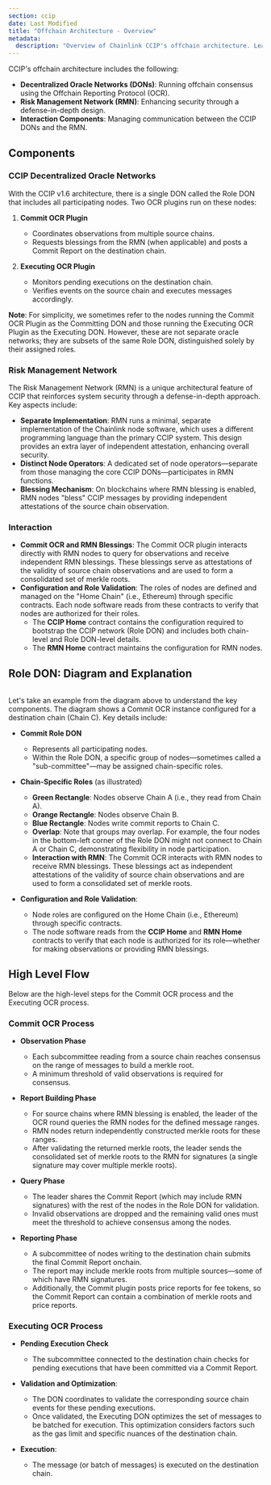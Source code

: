 ```yaml
---
section: ccip
date: Last Modified
title: "Offchain Architecture - Overview"
metadata:
  description: "Overview of Chainlink CCIP's offchain architecture. Learn about the Role DON (Commit & Executing OCR plugins) and the Risk Management Network (RMN)."
---
```



CCIP's offchain architecture includes the following:

- **Decentralized Oracle Networks (DONs)**: Running offchain consensus using the Offchain Reporting Protocol (OCR).
- **Risk Management Network (RMN)**: Enhancing security through a defense-in-depth design.
- **Interaction Components**: Managing communication between the CCIP DONs and the RMN.

## Components

### CCIP Decentralized Oracle Networks

With the CCIP v1.6 architecture, there is a single DON called the Role DON that includes all participating nodes. Two OCR plugins run on these nodes:

1. **Commit OCR Plugin**

   - Coordinates observations from multiple source chains.
   - Requests blessings from the RMN (when applicable) and posts a Commit Report on the destination chain.

1. **Executing OCR Plugin**

   - Monitors pending executions on the destination chain.
   - Verifies events on the source chain and executes messages accordingly.

**Note**: For simplicity, we sometimes refer to the nodes running the Commit OCR Plugin as the Committing DON and those running the Executing OCR Plugin as the Executing DON. However, these are not separate oracle networks; they are subsets of the same Role DON, distinguished solely by their assigned roles.

### Risk Management Network

The Risk Management Network (RMN) is a unique architectural feature of CCIP that reinforces system security through a defense-in-depth approach. Key aspects include:

- **Separate Implementation**: RMN runs a minimal, separate implementation of the Chainlink node software, which uses a different programming language than the primary CCIP system. This design provides an extra layer of independent attestation, enhancing overall security.
- **Distinct Node Operators**: A dedicated set of node operators—separate from those managing the core CCIP DONs—participates in RMN functions.
- **Blessing Mechanism**: On blockchains where RMN blessing is enabled, RMN nodes "bless" CCIP messages by providing independent attestations of the source chain observation.

### Interaction

- **Commit OCR and RMN Blessings**: The Commit OCR plugin interacts directly with RMN nodes to query for observations and receive independent RMN blessings. These blessings serve as attestations of the validity of source chain observations and are used to form a consolidated set of merkle roots.
- **Configuration and Role Validation**: The roles of nodes are defined and managed on the "Home Chain" (i.e., Ethereum) through specific contracts. Each node software reads from these contracts to verify that nodes are authorized for their roles.
  - The **CCIP Home** contract contains the configuration required to bootstrap the CCIP network (Role DON) and includes both chain-level and Role DON-level details.
  - The **RMN Home** contract maintains the configuration for RMN nodes.

## Role DON: Diagram and Explanation

<ClickToZoom
  src="/images/ccip/concepts/architecture/ccip-offchain-architecture.jpg"
  alt="CCIP Offchain Architecture"
  style="display: block; margin: 2rem auto; max-height: 60vh; width: auto;"
/>

Let's take an example from the diagram above to understand the key components. The diagram shows a Commit OCR instance configured for a destination chain (Chain C). Key details include:

- **Commit Role DON**

  - Represents all participating nodes.
  - Within the Role DON, a specific group of nodes—sometimes called a "sub-committee"—may be assigned chain-specific roles.

- **Chain-Specific Roles** (as illustrated)
  - **Green Rectangle**: Nodes observe Chain A (i.e., they read from Chain A).
  - **Orange Rectangle**: Nodes observe Chain B.
  - **Blue Rectangle**: Nodes write commit reports to Chain C.
  - **Overlap**: Note that groups may overlap. For example, the four nodes in the bottom-left corner of the Role DON might not connect to Chain A or Chain C, demonstrating flexibility in node participation.
  - **Interaction with RMN**: The Commit OCR interacts with RMN nodes to receive RMN blessings. These blessings act as independent attestations of the validity of source chain observations and are used to form a consolidated set of merkle roots.
- **Configuration and Role Validation**:
  - Node roles are configured on the Home Chain (i.e., Ethereum) through specific contracts.
  - The node software reads from the **CCIP Home** and **RMN Home** contracts to verify that each node is authorized for its role—whether for making observations or providing RMN blessings.

## High Level Flow

Below are the high-level steps for the Commit OCR process and the Executing OCR process.

### Commit OCR Process

- **Observation Phase**

  - Each subcommittee reading from a source chain reaches consensus on the range of messages to build a merkle root.
  - A minimum threshold of valid observations is required for consensus.

- **Report Building Phase**

  - For source chains where RMN blessing is enabled, the leader of the OCR round queries the RMN nodes for the defined message ranges.
  - RMN nodes return independently constructed merkle roots for these ranges.
  - After validating the returned merkle roots, the leader sends the consolidated set of merkle roots to the RMN for signatures (a single signature may cover multiple merkle roots).

- **Query Phase**

  - The leader shares the Commit Report (which may include RMN signatures) with the rest of the nodes in the Role DON for validation.
  - Invalid observations are dropped and the remaining valid ones must meet the threshold to achieve consensus among the nodes.

- **Reporting Phase**

  - A subcommittee of nodes writing to the destination chain submits the final Commit Report onchain.
  - The report may include merkle roots from multiple sources—some of which have RMN signatures.
  - Additionally, the Commit plugin posts price reports for fee tokens, so the Commit Report can contain a combination of merkle roots and price reports.

### Executing OCR Process

- **Pending Execution Check**

  - The subcommittee connected to the destination chain checks for pending executions that have been committed via a Commit Report.

- **Validation and Optimization**:
  - The DON coordinates to validate the corresponding source chain events for these pending executions.
  - Once validated, the Executing DON optimizes the set of messages to be batched for execution. This optimization considers factors such as the gas limit and specific nuances of the destination chain.
- **Execution**:
  - The message (or batch of messages) is executed on the destination chain.
